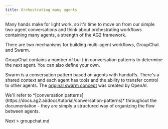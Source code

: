 ```yaml
---
title: Orchestrating many agents
---
```


Many hands make for light work, so it's time to move on from our simple two-agent conversations and think about orchestrating workflows containing many agents, a strength of the AG2 framework.

There are two mechanisms for building multi-agent workflows, GroupChat and Swarm.

GroupChat contains a number of built-in conversation patterns to determine the next agent. You can also define your own.

Swarm is a conversation pattern based on agents with handoffs. There's a shared context and each agent has tools and the ability to transfer control to other agents. The [original swarm concept](https://github.com/openai/swarm) was created by OpenAI.

<Note>
We'll refer to *[conversation patterns](https://docs.ag2.ai/docs/tutorial/conversation-patterns)* throughout the documentation - they are simply a structured way of organizing the flow between agents.
</Note>

Next > groupchat.md
